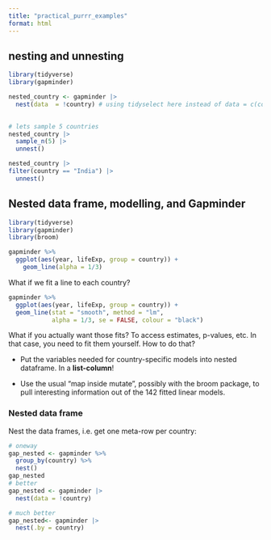 ```yaml
---
title: "practical_purrr_examples"
format: html
---
```


## nesting and unnesting

```r
library(tidyverse)
library(gapminder)
```

```r
nested_country <- gapminder |> 
  nest(data  = !country) # using tidyselect here instead of data = c(continent, year, lifeExp, pop, gdpPercap)
  
```

```r
# lets sample 5 countries
nested_country |> 
  sample_n(5) |> 
  unnest()

nested_country |> 
filter(country == "India") |> 
  unnest()

```

## Nested data frame, modelling, and Gapminder

```r
library(tidyverse)
library(gapminder)
library(broom)
```

```r
gapminder %>% 
  ggplot(aes(year, lifeExp, group = country)) +
    geom_line(alpha = 1/3)
```

What if we fit a line to each country?

```r
gapminder %>%
  ggplot(aes(year, lifeExp, group = country)) +
  geom_line(stat = "smooth", method = "lm",
            alpha = 1/3, se = FALSE, colour = "black")
```

What if you actually want those fits? To access estimates, p-values, etc. In that case, you need to fit them yourself. How to do that?

-   Put the variables needed for country-specific models into nested dataframe. In a **list-column**!

-   Use the usual “map inside mutate”, possibly with the broom package, to pull interesting information out of the 142 fitted linear models.

### Nested data frame

Nest the data frames, i.e. get one meta-row per country:

```r
# oneway
gap_nested <- gapminder %>%
  group_by(country) %>%
  nest()
gap_nested
# better
gap_nested <- gapminder |> 
  nest(data = !country)

# much better
gap_nested<- gapminder |> 
  nest(.by = country)
```
